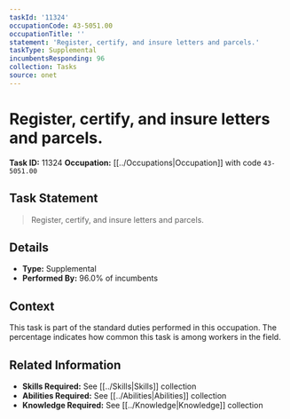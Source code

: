 ```yaml
---
taskId: '11324'
occupationCode: 43-5051.00
occupationTitle: ''
statement: 'Register, certify, and insure letters and parcels.'
taskType: Supplemental
incumbentsResponding: 96
collection: Tasks
source: onet
---
```

# Register, certify, and insure letters and parcels.

**Task ID:** 11324
**Occupation:** [[../Occupations|Occupation]] with code `43-5051.00`

## Task Statement

> Register, certify, and insure letters and parcels.

## Details

- **Type:** Supplemental
- **Performed By:** 96.0% of incumbents

## Context

This task is part of the standard duties performed in this occupation. The percentage indicates how common this task is among workers in the field.

## Related Information

- **Skills Required:** See [[../Skills|Skills]] collection
- **Abilities Required:** See [[../Abilities|Abilities]] collection
- **Knowledge Required:** See [[../Knowledge|Knowledge]] collection
